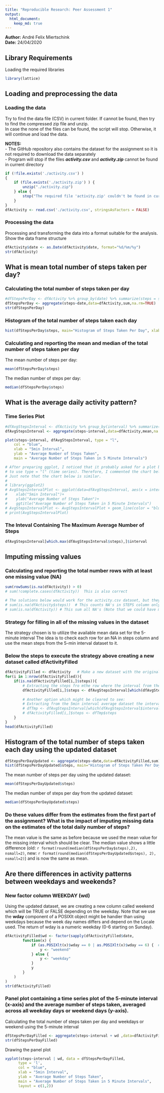 ```yaml
---
title: "Reproducible Research: Peer Assessment 1"
output: 
  html_document:
    keep_md: true
---
```


**Author:** André Felix Miertschink  
**Date:** 24/04/2020

## Library Requirements  
  
Loading the required libraries  

```r
library(lattice)
```

## Loading and preprocessing the data

### Loading the data

Try to find the data file (CSV) in current folder. If cannot be found, then try to find the compressed zip file and unzip.  
In case the none of the files can be found, the script will stop. Otherwise, it will continue and load the data.

**NOTES:**  
- The GitHub repository also contains the dataset for the assignment so it is not required to download the data separately  
- Program will stop if the files ***activity.csv*** and ***activity.zip*** cannot be found in current directory  


```r
if (!file.exists('./activity.csv') )
{
    if (file.exists('./activity.zip') ) {
        unzip("./activity.zip")
    } else {
        stop("The required file 'activity.zip' couldn't be found in current directory!")
    }
}
dfActivity <- read.csv('./activity.csv', stringsAsFactors = FALSE)
```

### Processing the data

Processing and transforming the data into a format suitable for the analysis. Show the data frame structure

```r
dfActivity$date <- as.Date(dfActivity$date, format="%d/%m/%y")
str(dfActivity)
```


## What is mean total number of steps taken per day?

### Calculating the total number of steps taken per day

```r
#dfStepsPerDay <- dfActivity %>% group_by(date) %>% summarize(steps = sum(steps, na.rm=TRUE))
dfStepsPerDay <- aggregate(steps~date,data=dfActivity,sum,na.rm=TRUE)
str(dfStepsPerDay)
```

### Histogram of the total number of steps taken each day

```r
hist(dfStepsPerDay$steps, main="Histogram of Steps Taken Per Day", xlab= "Steps Per Day", ylab="Number of Days", breaks=20, col="orange")
```

### Calculating and reporting the mean and median of the total number of steps taken per day

The mean number of steps per day:
```r
mean(dfStepsPerDay$steps)
``` 

The median number of steps per day:
```r
median(dfStepsPerDay$steps)
```


## What is the average daily activity pattern?

### Time Series Plot

```r
#dfAvgStepsInterval <- dfActivity %>% group_by(interval) %>% summarize(steps = mean(steps, na.rm=TRUE))
dfAvgStepsInterval <- aggregate(steps~interval,data=dfActivity,mean,na.rm=TRUE)

plot(steps~interval, dfAvgStepsInterval, type = "l", 
    col = "blue", 
    xlab = "5min Interval",
    ylab = "Average Number of Steps Taken", 
    main = "Average Number of Steps Taken in 5 Minute Intervals")

# After preparing ggplot, I noticed that it probably asked for a plot because it mentioned 
# to use type = "l" (time series). Therefore, I commented the chart below avoid points deduction. 
# Just note that the chart below is similar.
# 
# library(ggplot2)
# AvgStepsIntervalPlot <- ggplot(data=dfAvgStepsInterval, aes(x = interval, y = steps))+
#    xlab("5min Interval")+
#    ylab("Average Number of Steps Taken")+ 
#    ggtitle("Average Number of Steps Taken in 5 Minute Intervals")
# AvgStepsIntervalPlot <- AvgStepsIntervalPlot + geom_line(color = "blue")
# print(AvgStepsIntervalPlot)
```

###  The Inteval Containing The Maximum Average Number of Steps

```r
dfAvgStepsInterval[which.max(dfAvgStepsInterval$steps),]$interval
```

## Imputing missing values

### Calculating and reporting the total number rows with at least one missing value (NA)

```r
sum(rowSums(is.na(dfActivity)) > 0) 
# sum(!complete.cases(dfActivity))  This is also correct

# The solutions below would work for the activity.csv dataset, but they could show wrong information in values are changes (more NA's introduced)
# sum(is.na(dfActivity$steps))  # This counts NA's in STEPS column only
# sum(is.na(dfActivity)) # This sum all NA's (Note that we could have more than one NA in one row, and it would not show the information requested which is amount of ROWS with NA's) 
```

### Strategy for filling in all of the missing values in the dataset  

The strategy chosen is to utilize the available mean data set for the 5-minute interval
The idea is to check each row for an NA in steps column and use the mean steps from the 5-min interval dataset to it.  
  
### Below the steps to execute the strategy above creating a new dataset called **dfActivityFilled**

```r
dfActivityFilled <- dfActivity   # Make a new dataset with the original data
for(i in 1:nrow(dfActivityFilled)){
    if(is.na(dfActivityFilled[i,]$steps)){
        # Extracting the steps fro mthe row where the interval from the Average dataset for the 5min interval is equal to the interval from the NA row
        dfActivityFilled[i,]$steps <- dfAvgStepsInterval[which(dfAvgStepsInterval$interval == dfActivityFilled[i,]$interval), ]$steps
        
        # Another option which might be cleared to see:
        # Extracting from the 5min interval average dataset the interval which is equal to the interval from the NA row
        # dfTmp <- dfAvgStepsInterval[which(dfAvgStepsInterval$interval == dfActivityFilled[i,]$interval), ]$steps
        # dfActivityFilled[i,]$steps <- dfTmp$steps
    }
}
head(dfActivityFilled)
```

## Histogram of the total number of steps taken each day using the updated dataset


```r
dfStepsPerDayUpdated <- aggregate(steps~date,data=dfActivityFilled,sum)
hist(dfStepsPerDayUpdated$steps, main="Histogram of Steps Taken Per Day", xlab= "Steps Per Day", ylab="Number of Days", breaks=20, col="orange")
``` 

The mean number of steps per day using the updated dataset:
```r
mean(dfStepsPerDayUpdated$steps)
``` 

The median number of steps per day from the updated dataset: 
```r
median(dfStepsPerDayUpdated$steps)
```

### Do these values differ from the estimates from the first part of the assignment? What is the impact of imputing missing data on the estimates of the total daily number of steps?

The mean value is the same as before because we used the mean value for the missing interval which should be clear. 
The median value shows a little difference (old: `r format(round(median(dfStepsPerDay$steps),2), nsmall=2)`, new: `r format(round(median(dfStepsPerDayUpdated$steps), 2), nsmall=2)`) and is now the same as mean.


## Are there differences in activity patterns between weekdays and weekends?

### New factor column WEEKDAY (wd)

Using the updated dataset, we are creating a new column called weekend which will be TRUE or FALSE depending on the weekday.
Note that we use the **wday** component of a POSIXlt object might be handier than using weekdays because the week day names differs and depend on the Locale used.
The return of wday is a numeric weekday (0-6 starting on Sunday).

```r
dfActivityFilled$wd <- factor(sapply(dfActivityFilled$date, 
        function(x) {
            if (as.POSIXlt(x)$wday == 0 | as.POSIXlt(x)$wday == 6) {  # Sunday=0 ; Saturday=6
                y <- "weekend"
            } else {
                y <- "weekday"
            }
            y
        }
    )
)
str(dfActivityFilled)

```

### Panel plot containing a time series plot of the 5-minute interval (x-axis) and the average number of steps taken, averaged across all weekday days or weekend days (y-axis).

Calculating the total number of steps taken per day and weekdays or weekend using the 5-minute interval

```r
dfStepsPerDayFilled <- aggregate(steps~interval + wd ,data=dfActivityFilled,mean)
str(dfStepsPerDayFilled)
```

Drawing the panel plot

```r
xyplot(steps~interval | wd, data = dfStepsPerDayFilled,
      type = 'l',
      col = "blue", 
      xlab = "5min Interval",
      ylab = "Average Number of Steps Taken", 
      main = "Average Number of Steps Taken in 5 Minute Intervals",
      layout = c(1,2))
```
